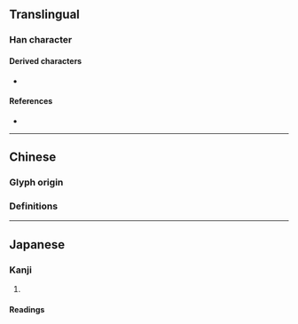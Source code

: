 {{also|彎}}
{{character info}}
==Translingual==

===Han character===
{{Han char|rn=57|rad=弓|as=06|sn=9|four=|canj=YCN|ids=⿱𰁜弓,⿱亦弓}}

====Derived characters====
* {{l|mul|[[塆]] [[湾]] [[𨂺]] [[𬶥]] [[𭉎]] [[𭺯]] [[𮍽]] [[𰐡]] [[𰐢]]}}

====References====
* {{Han ref|kx=0358.191|hdz=20995.130|uh=5F2F|ud=24367}}

----

==Chinese==

===Glyph origin===
{{Han simp|彎|f=龻|t=𰁜}}

===Definitions===
{{zh-see|彎}}

----

==Japanese==
{{ja-kanji forms|弯|彎}}

===Kanji===
{{ja-kanji|grade=|rs=弓06|kyu=彎}}

# {{rfdef|ja|sort=弓06}}

====Readings====
{{ja-readings
|goon=えん<ゑん
|kanon=わん
|kun=ひ-く
}}